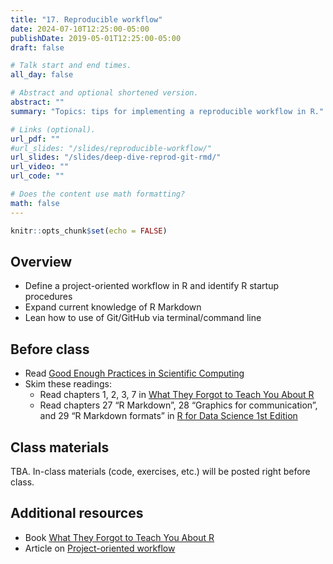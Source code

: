 ```yaml
---
title: "17. Reproducible workflow"
date: 2024-07-10T12:25:00-05:00
publishDate: 2019-05-01T12:25:00-05:00
draft: false

# Talk start and end times.
all_day: false

# Abstract and optional shortened version.
abstract: ""
summary: "Topics: tips for implementing a reproducible workflow in R."

# Links (optional).
url_pdf: ""
#url_slides: "/slides/reproducible-workflow/"
url_slides: "/slides/deep-dive-reprod-git-rmd/"
url_video: ""
url_code: ""

# Does the content use math formatting?
math: false
---
```


```r
knitr::opts_chunk$set(echo = FALSE)
```

## Overview

* Define a project-oriented workflow in R and identify R startup procedures
* Expand current knowledge of R Markdown
* Lean how to use of Git/GitHub via terminal/command line 

<!-- 
REMINDER SUMMER 2024: add here selected content from deep dive into R Mardown lecture which under syllabus/r-markdown
-->

## Before class

* Read [Good Enough Practices in Scientific Computing](http://journals.plos.org/ploscompbiol/article?id=10.1371/journal.pcbi.1005510)
* Skim these readings:
  * Read chapters 1, 2, 3, 7 in [What They Forgot to Teach You About R](https://rstats.wtf/)
  * Read chapters 27 "R Markdown", 28 "Graphics for communication", and 29 "R Markdown formats" in [R for Data Science 1st Edition](http://r4ds.had.co.nz)

## Class materials

TBA. In-class materials (code, exercises, etc.) will be posted right before class.

<!--
In-class practice instructions are included in the slides for today
--> 

## Additional resources

* Book [What They Forgot to Teach You About R](https://rstats.wtf/)
* Article on [Project-oriented workflow](https://www.tidyverse.org/articles/2017/12/workflow-vs-script/)


<!--
{{% callout note %}}
Run the code below in your console to download the exercises for today.
```r
usethis::use_course("css-materials/reproducible-workflow")
```
{{% /callout %}}
-->
